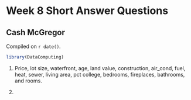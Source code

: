 # Week 8 Short Answer Questions

## Cash McGregor

<!-- leave this material as is -->
Compiled on `r date()`.

```r
library(DataComputing)
```
<!-- put your content after this line -->

1. Price, lot size, waterfront, age, land value, construction, air_cond, fuel, heat, sewer, living area, pct college, bedrooms, fireplaces, bathrooms, and rooms.

2.
